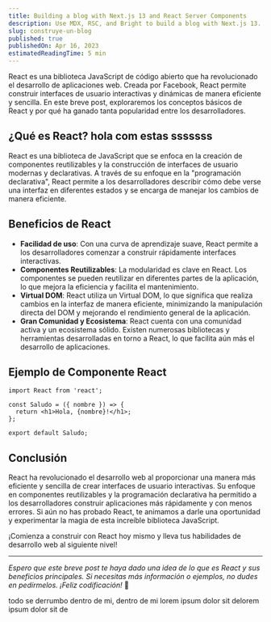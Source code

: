 ```yaml
---
title: Building a blog with Next.js 13 and React Server Components
description: Use MDX, RSC, and Bright to build a blog with Next.js 13.
slug: construye-un-blog
published: true
publishedOn: Apr 16, 2023
estimatedReadingTime: 5 min
---
```


React es una biblioteca JavaScript de código abierto que ha revolucionado el desarrollo de aplicaciones web. Creada por Facebook, React permite construir interfaces de usuario interactivas y dinámicas de manera eficiente y sencilla. En este breve post, exploraremos los conceptos básicos de React y por qué ha ganado tanta popularidad entre los desarrolladores.

## ¿Qué es React? hola com estas sssssss

React es una biblioteca de JavaScript que se enfoca en la creación de componentes reutilizables y la construcción de interfaces de usuario modernas y declarativas. A través de su enfoque en la "programación declarativa", React permite a los desarrolladores describir cómo debe verse una interfaz en diferentes estados y se encarga de manejar los cambios de manera eficiente.

## Beneficios de React

- **Facilidad de uso**: Con una curva de aprendizaje suave, React permite a los desarrolladores comenzar a construir rápidamente interfaces interactivas.
- **Componentes Reutilizables**: La modularidad es clave en React. Los componentes se pueden reutilizar en diferentes partes de la aplicación, lo que mejora la eficiencia y facilita el mantenimiento.
- **Virtual DOM**: React utiliza un Virtual DOM, lo que significa que realiza cambios en la interfaz de manera eficiente, minimizando la manipulación directa del DOM y mejorando el rendimiento general de la aplicación.
- **Gran Comunidad y Ecosistema**: React cuenta con una comunidad activa y un ecosistema sólido. Existen numerosas bibliotecas y herramientas desarrolladas en torno a React, lo que facilita aún más el desarrollo de aplicaciones.

## Ejemplo de Componente React

```.tsx
import React from 'react';

const Saludo = ({ nombre }) => {
  return <h1>Hola, {nombre}!</h1>;
};

export default Saludo;
```

## Conclusión

React ha revolucionado el desarrollo web al proporcionar una manera más eficiente y sencilla de crear interfaces de usuario interactivas. Su enfoque en componentes reutilizables y la programación declarativa ha permitido a los desarrolladores construir aplicaciones más rápidamente y con menos errores. Si aún no has probado React, te animamos a darle una oportunidad y experimentar la magia de esta increíble biblioteca JavaScript.

¡Comienza a construir con React hoy mismo y lleva tus habilidades de desarrollo web al siguiente nivel!

---

*Espero que este breve post te haya dado una idea de lo que es React y sus beneficios principales. Si necesitas más información o ejemplos, no dudes en pedírmelos. ¡Feliz codificación!* 🚀

todo se derrumbo dentro de mi, dentro de mi
lorem ipsum dolor sit delorem ipsum dolor sit de

